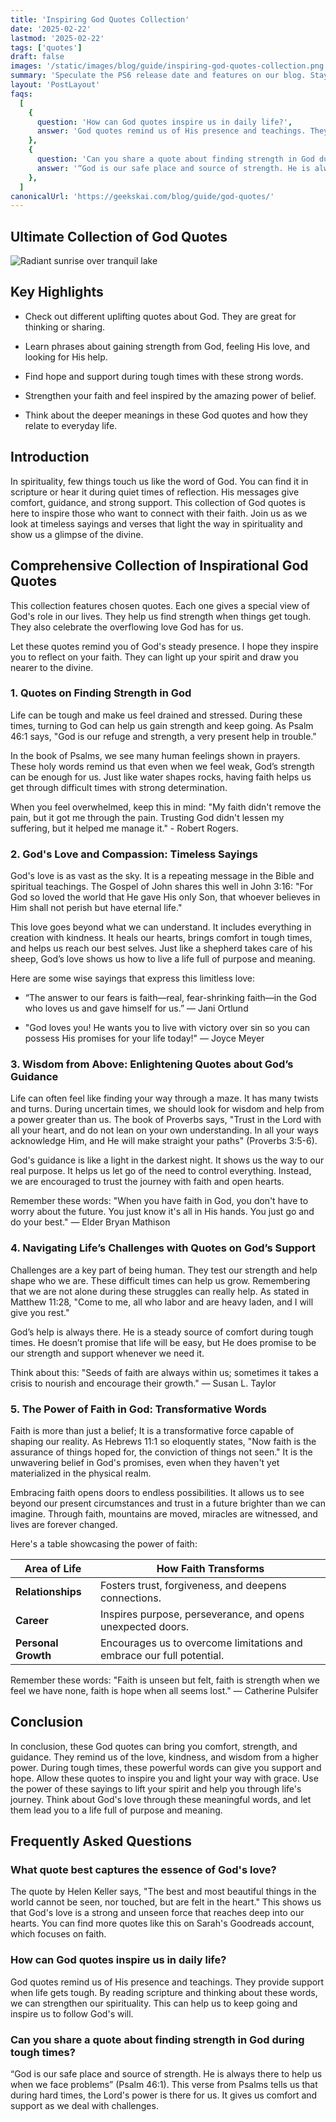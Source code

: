 ```yaml
---
title: 'Inspiring God Quotes Collection'
date: '2025-02-22'
lastmod: '2025-02-22'
tags: ['quotes']
draft: false
images: '/static/images/blog/guide/inspiring-god-quotes-collection.png'
summary: 'Speculate the PS6 release date and features on our blog. Stay informed about the latest updates on PlayStation 6 release date.'
layout: 'PostLayout'
faqs:
  [
    {
      question: 'How can God quotes inspire us in daily life?',
      answer: 'God quotes remind us of His presence and teachings. They provide support when life gets tough. By reading scripture and thinking about these words, we can strengthen our spirituality. This can help us to keep going and inspire us to follow God&apos;s will.',
    },
    {
      question: 'Can you share a quote about finding strength in God during tough times?',
      answer: '“God is our safe place and source of strength. He is always there to help us when we face problems” (Psalm 46:1). This verse from Psalms tells us that during hard times, the Lord&apos;s power is there for us. It gives us comfort and support as we deal with challenges.',
    },
  ]
canonicalUrl: 'https://geekskai.com/blog/guide/god-quotes/'
---
```


## Ultimate Collection of God Quotes

![Radiant sunrise over tranquil lake](/static/images/blog/guide/inspiring-god-quotes-collection.png)

## Key Highlights

- Check out different uplifting quotes about God. They are great for thinking or sharing.

- Learn phrases about gaining strength from God, feeling His love, and looking for His help.

- Find hope and support during tough times with these strong words.

- Strengthen your faith and feel inspired by the amazing power of belief.

- Think about the deeper meanings in these God quotes and how they relate to everyday life.

## Introduction

In spirituality, few things touch us like the word of God. You can find it in scripture or hear it during quiet times of reflection. His messages give comfort, guidance, and strong support. This collection of God quotes is here to inspire those who want to connect with their faith. Join us as we look at timeless sayings and verses that light the way in spirituality and show us a glimpse of the divine.

## Comprehensive Collection of Inspirational God Quotes

This collection features chosen quotes. Each one gives a special view of God's role in our lives. They help us find strength when things get tough. They also celebrate the overflowing love God has for us.

Let these quotes remind you of God's steady presence. I hope they inspire you to reflect on your faith. They can light up your spirit and draw you nearer to the divine.

### 1\. Quotes on Finding Strength in God

Life can be tough and make us feel drained and stressed. During these times, turning to God can help us gain strength and keep going. As Psalm 46:1 says, "God is our refuge and strength, a very present help in trouble."

In the book of Psalms, we see many human feelings shown in prayers. These holy words remind us that even when we feel weak, God’s strength can be enough for us. Just like water shapes rocks, having faith helps us get through difficult times with strong determination.

When you feel overwhelmed, keep this in mind: "My faith didn't remove the pain, but it got me through the pain. Trusting God didn't lessen my suffering, but it helped me manage it." - Robert Rogers.

### 2\. God's Love and Compassion: Timeless Sayings

God's love is as vast as the sky. It is a repeating message in the Bible and spiritual teachings. The Gospel of John shares this well in John 3:16: "For God so loved the world that He gave His only Son, that whoever believes in Him shall not perish but have eternal life."

This love goes beyond what we can understand. It includes everything in creation with kindness. It heals our hearts, brings comfort in tough times, and helps us reach our best selves. Just like a shepherd takes care of his sheep, God’s love shows us how to live a life full of purpose and meaning.

Here are some wise sayings that express this limitless love:

- “The answer to our fears is faith—real, fear-shrinking faith—in the God who loves us and gave himself for us.” — Jani Ortlund

- "God loves you! He wants you to live with victory over sin so you can possess His promises for your life today!" — Joyce Meyer

### 3\. Wisdom from Above: Enlightening Quotes about God’s Guidance

Life can often feel like finding your way through a maze. It has many twists and turns. During uncertain times, we should look for wisdom and help from a power greater than us. The book of Proverbs says, "Trust in the Lord with all your heart, and do not lean on your own understanding. In all your ways acknowledge Him, and He will make straight your paths" (Proverbs 3:5-6).

God's guidance is like a light in the darkest night. It shows us the way to our real purpose. It helps us let go of the need to control everything. Instead, we are encouraged to trust the journey with faith and open hearts.

Remember these words: "When you have faith in God, you don't have to worry about the future. You just know it's all in His hands. You just go and do your best." — Elder Bryan Mathison

### 4\. Navigating Life’s Challenges with Quotes on God’s Support

Challenges are a key part of being human. They test our strength and help shape who we are. These difficult times can help us grow. Remembering that we are not alone during these struggles can really help. As stated in Matthew 11:28, "Come to me, all who labor and are heavy laden, and I will give you rest."

God’s help is always there. He is a steady source of comfort during tough times. He doesn’t promise that life will be easy, but He does promise to be our strength and support whenever we need it.

Think about this: "Seeds of faith are always within us; sometimes it takes a crisis to nourish and encourage their growth." — Susan L. Taylor

### 5\. The Power of Faith in God: Transformative Words

Faith is more than just a belief; It is a transformative force capable of shaping our reality. As Hebrews 11:1 so eloquently states, "Now faith is the assurance of things hoped for, the conviction of things not seen." It is the unwavering belief in God's promises, even when they haven't yet materialized in the physical realm.

Embracing faith opens doors to endless possibilities. It allows us to see beyond our present circumstances and trust in a future brighter than we can imagine. Through faith, mountains are moved, miracles are witnessed, and lives are forever changed.

Here's a table showcasing the power of faith:

| Area of Life        | How Faith Transforms                                                  |
| ------------------- | --------------------------------------------------------------------- |
| **Relationships**   | Fosters trust, forgiveness, and deepens connections.                  |
| **Career**          | Inspires purpose, perseverance, and opens unexpected doors.           |
| **Personal Growth** | Encourages us to overcome limitations and embrace our full potential. |

Remember these words: "Faith is unseen but felt, faith is strength when we feel we have none, faith is hope when all seems lost." — Catherine Pulsifer

## Conclusion

In conclusion, these God quotes can bring you comfort, strength, and guidance. They remind us of the love, kindness, and wisdom from a higher power. During tough times, these powerful words can give you support and hope. Allow these quotes to inspire you and light your way with grace. Use the power of these sayings to lift your spirit and help you through life's journey. Think about God's love through these meaningful words, and let them lead you to a life full of purpose and meaning.

## Frequently Asked Questions

### What quote best captures the essence of God's love?

The quote by Helen Keller says, "The best and most beautiful things in the world cannot be seen, nor touched, but are felt in the heart." This shows us that God's love is a strong and unseen force that reaches deep into our hearts. You can find more quotes like this on Sarah's Goodreads account, which focuses on faith.

### How can God quotes inspire us in daily life?

God quotes remind us of His presence and teachings. They provide support when life gets tough. By reading scripture and thinking about these words, we can strengthen our spirituality. This can help us to keep going and inspire us to follow God's will.

### Can you share a quote about finding strength in God during tough times?

“God is our safe place and source of strength. He is always there to help us when we face problems” (Psalm 46:1). This verse from Psalms tells us that during hard times, the Lord's power is there for us. It gives us comfort and support as we deal with challenges.
